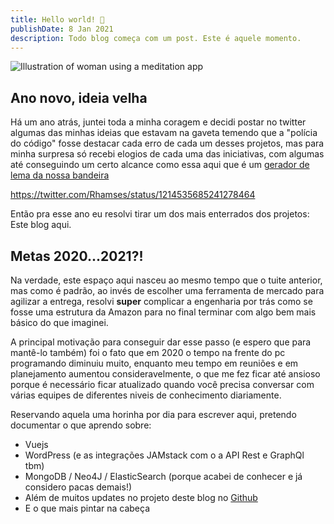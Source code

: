 ```yaml
---
title: Hello world! 👋
publishDate: 8 Jan 2021
description: Todo blog começa com um post. Este é aquele momento. 
---
```


![Illustration of woman using a meditation app](/assets/blog/hello-world.jpeg)

<h2 class="wp-block-heading" id="ano-novo-ideia-velha">Ano novo, ideia velha</h2>

<p>Há um ano atrás, juntei toda a minha coragem e decidi postar no twitter algumas das minhas ideias que estavam na gaveta temendo que a "polícia do código" fosse destacar cada erro de cada um desses projetos, mas para minha surpresa só recebi elogios de cada uma das iniciativas, com algumas até conseguindo um certo alcance como essa aqui que é um&nbsp;<a rel="noreferrer noopener" href="https://gerabandeira.netlify.app/" target="_blank">gerador de lema da nossa bandeira</a></p>

https://twitter.com/Rhamses/status/1214535685241278464

<p>Então pra esse ano eu resolvi tirar um dos mais enterrados dos projetos: Este blog aqui.</p>

<h2 class="wp-block-heading" id="metas-20202021"><a href="#metas-20202021"></a>Metas 2020...2021?!</h2>

<p>Na verdade, este espaço aqui nasceu ao mesmo tempo que o tuite anterior, mas como é padrão, ao invés de escolher uma ferramenta de mercado para agilizar a entrega, resolvi&nbsp;<strong>super</strong>&nbsp;complicar a engenharia por trás como se fosse uma estrutura da Amazon para no final terminar com algo bem mais básico do que imaginei.</p>

<p>A principal motivação para conseguir dar esse passo (e espero que para mantê-lo também) foi o fato que em 2020 o tempo na frente do pc programando diminuiu muito, enquanto meu tempo em reuniões e em planejamento aumentou consideravelmente, o que me fez ficar até ansioso porque é necessário ficar atualizado quando você precisa conversar com várias equipes de diferentes niveis de conhecimento diariamente.</p>

<p>Reservando aquela uma horinha por dia para escrever aqui, pretendo documentar o que aprendo sobre:</p>

<ul>
  <li>Vuejs</li>
  <li>WordPress (e as integrações JAMstack com o a API Rest e GraphQl tbm)</li>
  <li>MongoDB / Neo4J / ElasticSearch (porque acabei de conhecer e já considero pacas demais!)</li>
  <li>Além de muitos updates no projeto deste blog no&nbsp;<a href="https://github.com/rhamses/blog/" rel="noreferrer noopener" target="_blank">Github</a></li>
  <li>E o que mais pintar na cabeça</li>
</ul>